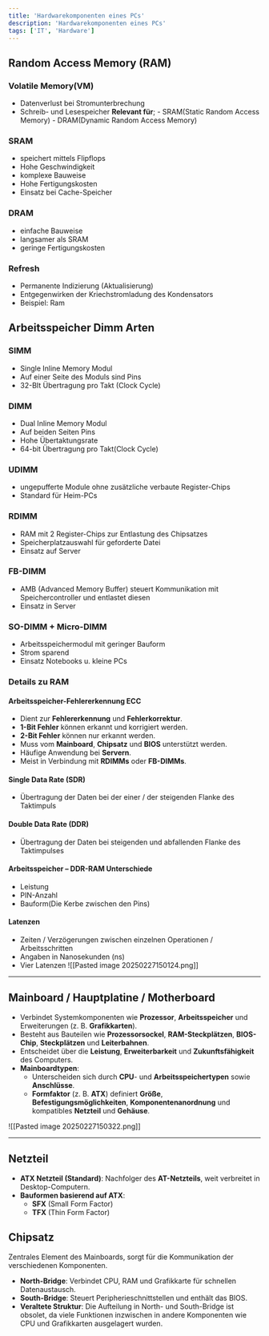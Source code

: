 ```yaml
---
title: 'Hardwarekomponenten eines PCs'
description: 'Hardwarekomponenten eines PCs'
tags: ['IT', 'Hardware']
---
```


## Random Access Memory (RAM)

### Volatile Memory(VM)

- Datenverlust bei Stromunterbrechung
- Schreib- und Lesespeicher
  **Relevant für**; - SRAM(Static Random Access Memory) - DRAM(Dynamic Random Access Memory)

### SRAM

- speichert mittels Flipflops
- Hohe Geschwindigkeit
- komplexe Bauweise
- Hohe Fertigungskosten
- Einsatz bei Cache-Speicher

### DRAM

- einfache Bauweise
- langsamer als SRAM
- geringe Fertigungskosten

### Refresh

- Permanente Indizierung (Aktualisierung)
- Entgegenwirken der Kriechstromladung des Kondensators
- Beispiel: Ram

## Arbeitsspeicher Dimm Arten

### SIMM

- Single Inline Memory Modul
- Auf einer Seite des Moduls sind Pins
- 32-BIt Übertragung pro Takt (Clock Cycle)

### DIMM

- Dual Inline Memory Modul
- Auf beiden Seiten Pins
- Hohe Übertaktungsrate
- 64-bit Übertragung pro Takt(Clock Cycle)

### UDIMM

- ungepufferte Module ohne zusätzliche verbaute Register-Chips
- Standard für Heim-PCs

### RDIMM

- RAM mit 2 Register-Chips zur Entlastung des Chipsatzes
- Speicherplatzauswahl für geforderte Datei
- Einsatz auf Server

### FB-DIMM

- AMB (Advanced Memory Buffer) steuert Kommunikation mit Speichercontroller und entlastet diesen
- Einsatz in Server

### SO-DIMM + Micro-DIMM

- Arbeitsspeichermodul mit geringer Bauform
- Strom sparend
- Einsatz Notebooks u. kleine PCs

### Details zu RAM

#### Arbeitsspeicher-Fehlererkennung ECC

- Dient zur **Fehlererkennung** und **Fehlerkorrektur**.
- **1-Bit Fehler** können erkannt und korrigiert werden.
- **2-Bit Fehler** können nur erkannt werden.
- Muss vom **Mainboard**, **Chipsatz** und **BIOS** unterstützt werden.
- Häufige Anwendung bei **Servern**.
- Meist in Verbindung mit **RDIMMs** oder **FB-DIMMs**.

#### Single Data Rate (SDR)

- Übertragung der Daten bei der einer / der steigenden Flanke des Taktimpuls

#### Double Data Rate (DDR)

- Übertragung der Daten bei steigenden und abfallenden Flanke des Taktimpulses

#### Arbeitsspeicher – DDR-RAM Unterschiede

- Leistung
- PIN-Anzahl
- Bauform(Die Kerbe zwischen den Pins)

#### Latenzen

- Zeiten / Verzögerungen zwischen einzelnen Operationen / Arbeitsschritten
- Angaben in Nanosekunden (ns)
- Vier Latenzen
  ![[Pasted image 20250227150124.png]]

---

## Mainboard / Hauptplatine / Motherboard

- Verbindet Systemkomponenten wie **Prozessor**, **Arbeitsspeicher** und Erweiterungen (z. B. **Grafikkarten**).
- Besteht aus Bauteilen wie **Prozessorsockel**, **RAM-Steckplätzen**, **BIOS-Chip**, **Steckplätzen** und **Leiterbahnen**.
- Entscheidet über die **Leistung**, **Erweiterbarkeit** und **Zukunftsfähigkeit** des Computers.
- **Mainboardtypen**:
  - Unterscheiden sich durch **CPU**- und **Arbeitsspeichertypen** sowie **Anschlüsse**.
  - **Formfaktor** (z. B. **ATX**) definiert **Größe**, **Befestigungsmöglichkeiten**, **Komponentenanordnung** und kompatibles **Netzteil** und **Gehäuse**.

![[Pasted image 20250227150322.png]]

---

## Netzteil

- **ATX Netzteil (Standard)**: Nachfolger des **AT-Netzteils**, weit verbreitet in Desktop-Computern.
- **Bauformen basierend auf ATX**:
  - **SFX** (Small Form Factor)
  - **TFX** (Thin Form Factor)

## Chipsatz

Zentrales Element des Mainboards, sorgt für die Kommunikation der verschiedenen Komponenten.

- **North-Bridge**: Verbindet CPU, RAM und Grafikkarte für schnellen Datenaustausch.
- **South-Bridge**: Steuert Peripherieschnittstellen und enthält das BIOS.
- **Veraltete Struktur**: Die Aufteilung in North- und South-Bridge ist obsolet, da viele Funktionen inzwischen in andere Komponenten wie CPU und Grafikkarten ausgelagert wurden.
